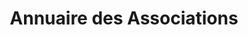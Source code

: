 ---
layout: ../../layouts/AssoSort.astro
title: "Annuaire des Associations"
typeFilter: syndicat
---